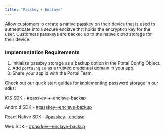 ```yaml
---
title: "Passkey + Enclave"
---
```


Allow customers to create a native passkey on their device that is used to authenticate into a secure enclave that holds the encryption key for the user. Customers passkeys are backed up to the native cloud storage for their device.

### Implementation Requirements

1. Initialize passkey storage as a backup option in the Portal Config Object.
2. Add `portalhq.io` as a trusted credential domain in your app.
3. Share your app id with the Portal Team.

Check out our quick start guides for implementing password storage in our sdks:

iOS SDK - [#passkey-+-enclave-backup](../../guides/ios/legacy-documentation/back-up-a-wallet/backup-options.md#passkey-+-enclave-backup "mention")

Android SDK - [#passkey--enclave-backup](../../guides/android/back-up-a-wallet.md#passkey--enclave-backup "mention")

React Native SDK - [#passkey--enclave](../../guides/react-native/back-up-a-wallet.md#passkey--enclave "mention")

Web SDK - [#passkey--enclave-backup](../../guides/web/legacy-documentation/back-up-a-wallet/backup-options.md#passkey--enclave-backup "mention")

